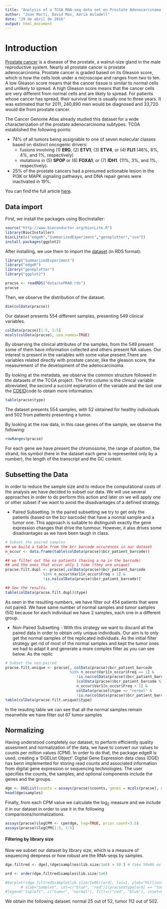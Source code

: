 ```yaml
---
title: "Analysis of a TCGA RNA-seq data set on Prostate Adenocarcinoma "
author: "Joan Martí, David Mas, Adrià Auladell"
date: "29 de abril de 2016"
output: html_document
---
```


# Introduction

[Prostate cancer](https://en.wikipedia.org/wiki/Prostate_cancer)
is a disease of the prostate, a walnut-size gland in the male
reproductive system.  Nearly all prostate cancer is prostate adenocarcinoma.
 Prostate cancer is graded based on its Gleason score, which is how the cells
 look under a microscope and ranges from two to ten. A low Gleason score means
 that the cancer tissue is similar to normal cells and unlikely to spread. A
 high Gleason score means that the cancer cells are very different from normal
 cells and are likely to spread. For patients whose cancer has spread, their
 survival time is usually one to three years. It was estimated that for 2011,
 240,890 men would be diagnosed and 33,720 would die from prostate cancer.

The Cancer Genome Atlas already studied this dataset for a wide characterization of the prostate adenocarcinoma subtypes. TCGA established the following points:

* 74% of all tumors being assignable to one of seven molecular classes based on distinct oncogenic drivers: 
    - fusions involving (1) **ERG**, (2) **ETV1**, (3) **ETV4**, or (4) **FLI1** (46%, 8%, 4%, and 1%, respectively)
    - mutations in (5) **SPOP** or (6) **FOXA1**; or (7) **IDH1**. (11%, 3%, and 1%, respectively).
    
* 25% of the prostate cancers had a presumed actionable lesion in the PI3K or MAPK signaling pathways, and DNA repair genes were inactivated in 19%.

You can find the full article [here](http://dx.doi.org/10.1016/j.cell.2015.10.025).

## Data import
First, we install the packages using BiocInstaller:

```r
source("http://www.bioconductor.org/biocLite.R")
library(BiocInstaller)
biocLite(c("edgeR","SummarizedExperiment","geneplotter","sva"))
install.packages(ggplot2)
```

After installing, we use them to import the [dataset](http://functionalgenomics.upf.edu/courses/IEO/projects/datasets/sePRAD.rds) (in RDS format):


```r
library("SummarizedExperiment")
library("edgeR")
library("geneplotter")
library("ggplot2")
```

```r
pracse <- readRDS("data/sePRAD.rds")
pracse

```

Then, we observe the distribution of the dataset.
```r
dim(colData(pracse))
```

Our dataset presents 554 different samples, presenting 549 clinical variables.
```r
colData(pracse)[1:5, 1:5]
mcols(colData(pracse), use.names=TRUE)
```
By observing the clinical attributes of the samples, from the 549 present some of them have information collected and others present NA values. Our interest is present in the variables with some value present.There are variables related directly with prostate cancer, like the gleason score, the measurement of the development of the adenocarcinoma. 

By looking at the metadata, we observe the common structure followed in the datasets of the TCGA project. The first column is the clinical variable abreviated, the second a succint explanation of the variable and the last one the [CDEID](https://www.nlm.nih.gov/cde/glossary.html#cdedefinition )code to obtain more information. 

```r
table(pracse$type)

```

The dataset presents 554 samples, with 52 obtained for healthy individuals and 502 from patients presenting a tumor. 

By looking at the row data, in this case genes of the sample, we observe the following:

```r
rowRanges(pracse)
```

For each gene we have present the chromosome, the range of position, the strand, his symbol (here in the dataset each gene is represented only by a number), the length of the transcript and the GC content. 


## Subsetting the Data

In order to reduce the sample size and to reduce the computational costs of the analysis we have decided to subset our data. We will use several approaches in order to do perform this action and later on we will apply one or other subset if we want to avoid the disadvantages of a defined strategy.

* Paired Subsetting. In the paired subsetting we try to get only the patients (based on the bcr barcode) that have a normal sample and a tumor one. This approach is suitable to distinguish exactly the gene expression changes that drive the tunmour. However, it also drives some disadvantages as we have been taugh in class.


```r
# Subset the paired samples
## we build a table from the bcr barcode occurences in our dataset
n_occur <- data.frame(table(colData(pracse)$bcr_patient_barcode))

## we filter out the na patients (having a na in the barcode)
## and the ones that occur only 1 time (they are unique)
pracse.filt.dupl <- pracse[,colData(pracse)$bcr_patient_barcode
                 %in% n_occur$Var1[n_occur$Freq > 1] & 
                 !is.na(colData(pracse)$bcr_patient_barcode)]

## See the results.
table(colData(pracse.filt.dupl)$type)
```
  As seen in the resulting numbers, we have filter out 454 patients that were not paired. We have same number of normal samples and tumor samples (50) because for each individual we have 2 samples, each one in a different group. 
  
* Non-Paired Subsetting - With this strategy we want to discard all the paired data in order to obtain only unique individuals. Our aim is to only get the normal samples of the replicated individuals. As the initial filter strategy get rid of most of the normal samples and kept the tumor ones we had to adapt it and generate a more complex filter as you can see below. 
  As the replic

```r
# Subset the non-paired 
pracse.filt.unique <- pracse[, colData(pracse)$bcr_patient_barcode 
                             %in% n_occur$Var1[n_occur$Freq == 1] & 
                                !is.na(colData(pracse)$bcr_patient_barcode) |
                                (colData(pracse)$bcr_patient_barcode %in% 
                                n_occur$Var1[n_occur$Freq > 1] & 
                                colData(pracse)$type == "normal" & 
                                !is.na(colData(pracse)$bcr_patient_barcode))]
table(colData(pracse.filt.unique)$type)

```
  In the resuting table we can see that all the normal samples remain meanwhile we have filter out 67 tumor samples 

## Normalizing

Having understood completely our dataset, to perform efficiently quality assesment and normalization of the data, we have to convert our values to counts per million values (CPM). In order to do that, the package edgeR is used, creating a 'DGEList Object'. 
Digital Gene Expression data class (DGE) has benn implemented for storing read counts and associated information from digital gene expression or sequencing technologies. The user specifies the counts, the samples, and optional components include the genes and the groups.

```r
dge <- DGEList(counts = assays(pracse)$counts, genes = mcols(pracse), group = pracse$type)
head(dge$samples)
```

Finally, from each CPM value we calculate the $\log_2$ measure and we include it in our dataset in order to use it in the following comparisons/normalizations. 

```r
assays(pracse)$logCPM <- cpm(dge, log=TRUE, prior.count=3.5)
assays(pracse)$logCPM[1:5, 1:5]
```

#### Filtering by library size
Now we subset our dataset by library size, which is a measure of sequencing deepness or how robust are the RNA-seqs by samples.

```r
dge.filtred <- dge[,(dge$sampl$es$lib.size/1e6) > 50 ] # take 50e06 as an arbitrary threshold value

ord <- order(dge.filtred$samples$lib.size/1e6)

#barplot((dge.filtred$sample$lib.size/1e06)[ord], las=1, ylab="Millions of reads",
       # xlab="Samples", col=c("blue", "red")[(pracse$type[ord] == "tumor") + 1])
#legend("topleft", c("tumor", "normal"), fill=c("red", "blue"), inset=0.01)

```
We obtain the following dataset: normal 25 out of 52, tumor 112 out of 502.